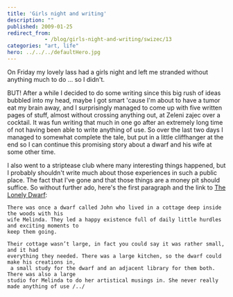 ```yaml
---
title: 'Girls night and writing'
description: ""
published: 2009-01-25
redirect_from: 
            - /blog/girls-night-and-writing/swizec/13
categories: "art, life"
hero: ../../../defaultHero.jpg
---
```


On Friday my lovely lass had a girls night and left me stranded without anything much to do ... so I didn't.

BUT! After a while I decided to do some writing since this big rush of ideas bubbled into my head, maybe I got smart 'cause I'm about to have a tumor eat my brain away, and I surprisingly managed to come up with five written pages of stuff, almost without crossing anything out, at Zeleni zajec over a cocktail. It was fun writing that much in one go after an extremely long time of not having been able to write anything of use. So over the last two days I managed to somewhat complete the tale, but put in a little cliffhanger at the end so I can continue this promising story about a dwarf and his wife at some other time.

I also went to a striptease club where many interesting things happened, but I probably shouldn't write much about those experiences in such a public place. The fact that I've gone and that those things are a money pit should suffice. So without further ado, here's the first paragraph and the link to [The Lonely Dwarf](http://3pike.org/tales/The_lonely_dwarf.rtf):

```undefined
There was once a dwarf called John who lived in a cottage deep inside the woods with his 
wife Melinda. They led a happy existence full of daily little hurdles and exciting moments to
keep them going.

Their cottage wasn’t large, in fact you could say it was rather small, and it had 
everything they needed. There was a large kitchen, so the dwarf could make his creations in,
 a small study for the dwarf and an adjacent library for them both. There was also a large 
studio for Melinda to do her artistical musings in. She never really made anything of use /../
```
